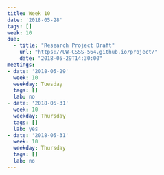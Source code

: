 ```yaml
---
title: Week 10
date: '2018-05-28'
tags: []
week: 10
due:
  - title: "Research Project Draft"
    url: "https://UW-CSSS-564.github.io/project/"
    date: "2018-05-29T14:30:00"
meetings:
- date: '2018-05-29'
  week: 10
  weekday: Tuesday
  tags: []
  lab: no
- date: '2018-05-31'
  week: 10
  weekday: Thursday
  tags: []
  lab: yes
- date: '2018-05-31'
  week: 10
  weekday: Thursday
  tags: []
  lab: no
---
```

